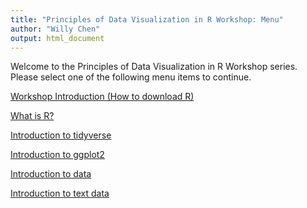 ```yaml
---
title: "Principles of Data Visualization in R Workshop: Menu"
author: "Willy Chen"
output: html_document
---
```

Welcome to the Principles of Data Visualization in R Workshop series. Please select one of the following menu items to continue.

[Workshop Introduction (How to download R)](https://willythewoo.github.io/WillyTheWoo/workshop/Introduction.html)

[What is R?](https://willythewoo.github.io/WillyTheWoo/workshop/whatisR.html)

[Introduction to tidyverse](https://willythewoo.github.io/WillyTheWoo/workshop/tidyverse.html)

[Introduction to ggplot2](https://willythewoo.github.io/WillyTheWoo/workshop/ggplot2.html)

[Introduction to data](https://willythewoo.github.io/WillyTheWoo/workshop/data.html)

[Introduction to text data](https://willythewoo.github.io/WillyTheWoo/workshop/textdata.html)